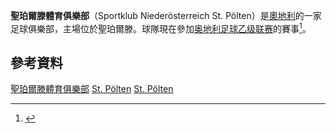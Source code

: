 {{Infobox football club
| clubname   = 聖普爾頓<br /> SKN St. Pölten
| image      = 
| fullname   = Sportklub Niederösterreich<br /> St. Pölten
| nickname   = 
| founded    = 2000年6月
| ground     = [[NV_Arena|NV Arena]]
| capacity   = 8,000
| chairman   = [[Gottfried_Tröstl|Gottfried Tröstl]]
| manager    = [[Jochen_Fallmann|Jochen Fallmann]]
| captain    = Michael Popp
| league     = [[奧地利足球乙級聯賽|奧地利足球乙級聯賽]]
| season     = 2020–21
| position   = 奧地利超，第 12 位（降班）
| website    = http://www.skn-stpoelten.at/
| pattern_la1=|pattern_b1=_yellowshoulders|pattern_ra1=
| leftarm1=FFFF00|body1=FFFF00|rightarm1=FFFF00|shorts1=0000FF|socks1=FFFF00
| pattern_la2=|pattern_b2=_redshoulders|pattern_ra2=
| leftarm2=FF0000|body2=FF0000|rightarm2=FF0000|shorts2=000000|socks2=FF0000
}}

'''聖珀爾滕體育俱樂部'''（Sportklub Niederösterreich St. Pölten）是[[奧地利|奧地利]]的一家足球俱樂部，主場位於聖珀爾滕。球隊現在參加[[奥地利足球乙级联赛|奥地利足球乙级联赛]]的賽事<ref>{{Cite web |url=http://www.soccerway.com/teams/austria/skn-sankt-polten/ |title=SKN St Pölten – News, Squad, Results & Fixtures – Soccerway<!-- Bot generated title --> |accessdate=2015-05-20 |archive-date=2017-08-15 |archive-url=https://web.archive.org/web/20170815140015/http://www.soccerway.com/teams/austria/skn-sankt-polten/ |dead-url=no }}</ref>。

== 參考資料 ==
{{reflist}}

{{奧地利足球超級聯賽}}

[[Category:聖珀爾滕體育俱樂部|]]
[[Category:奧地利足球俱樂部|St. Pölten]]
[[Category:2000年建立的足球俱樂部|St. Pölten]]